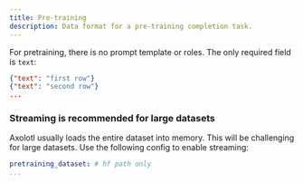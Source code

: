 ```yaml
---
title: Pre-training
description: Data format for a pre-training completion task.
---
```


For pretraining, there is no prompt template or roles.  The only required field is `text`:

```.json
{"text": "first row"}
{"text": "second row"}
...
```

:::{.callout-note}

### Streaming is recommended for large datasets

Axolotl usually loads the entire dataset into memory. This will be challenging for large datasets. Use the following config to enable streaming:

```.yaml
pretraining_dataset: # hf path only
...
```

:::